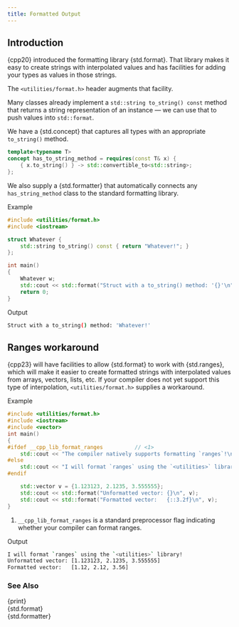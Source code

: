```yaml
---
title: Formatted Output
---
```


## Introduction

{cpp20} introduced the formatting library {std.format}.
That library makes it easy to create strings with interpolated values and has facilities for adding your types as values in those strings.

The `<utilities/format.h>` header augments that facility.

Many classes already implement a `std::string to_string() const` method that returns a string representation of an instance --- we can use that to push values into `std::format`.

We have a {std.concept} that captures all types with an appropriate `to_string()` method.
```cpp
template<typename T>
concept has_to_string_method = requires(const T& x) {
    { x.to_string() } -> std::convertible_to<std::string>;
};
```
We also supply a {std.formatter} that automatically connects any `has_string_method` class to the standard formatting library.

[Example]{.bt}
```cpp
#include <utilities/format.h>
#include <iostream>

struct Whatever {
    std::string to_string() const { return "Whatever!"; }
};

int main()
{
    Whatever w;
    std::cout << std::format("Struct with a to_string() method: '{}'\n", w);
    return 0;
}
```
[Output]{.bt}
```sh
Struct with a to_string() method: 'Whatever!'
```

## Ranges workaround

{cpp23} will have facilities to allow {std.format} to work with {std.ranges}, which will make it easier to create formatted strings with interpolated values from arrays, vectors, lists, etc.
If your compiler does not yet support this type of interpolation, `<utilities/format.h>` supplies a workaround.

[Example]{.bt}
```cpp
#include <utilities/format.h>
#include <iostream>
#include <vector>
int main()
{
#ifdef __cpp_lib_format_ranges          // <1>
    std::cout << "The compiler natively supports formatting `ranges`!\n";
#else
    std::cout << "I will format `ranges` using the `<utilities>` library!\n";
#endif

    std::vector v = {1.123123, 2.1235, 3.555555};
    std::cout << std::format("Unformatted vector: {}\n", v);
    std::cout << std::format("Formatted vector:   {::3.2f}\n", v);
}
```
1. `__cpp_lib_format_ranges` is a standard preprocessor flag indicating whether your compiler can format ranges.

[Output]{.bt}
```sh
I will format `ranges` using the `<utilities>` library!
Unformatted vector: [1.123123, 2.1235, 3.555555]
Formatted vector:   [1.12, 2.12, 3.56]
```

### See Also
{print} \
{std.format} \
{std.formatter}